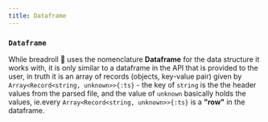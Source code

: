 ```yaml
---
title: Dataframe
---
```


### `Dataframe`

While breadroll 🥟 uses the nomenclature **Dataframe** for the data structure it works with, it is only similar to a dataframe in the API that is provided to the user, in truth it is an array of records (objects, key-value pair) given by `Array<Record<string, unknown>>{:ts}` - the key of `string` is the the header values from the parsed file, and the value of `unknown` basically holds the values, ie.every `Array<Record<string, unknown>>{:ts}` is a **"row"** in the dataframe.
